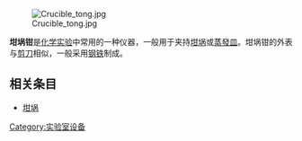 {{Multiple issues|
{{Expand language|1=en|time=2022-06-14T03:07:22+00:00}}
{{Unreferenced|time=2022-06-14T03:07:22+00:00}}
}}
[[File:Crucible_tong.jpg|thumb]]

'''坩埚钳'''是[[化学|化学]][[化学实验|实验]]中常用的一种仪器，一般用于夹持[[坩埚|坩埚]]或[[蒸發皿|蒸發皿]]。坩埚钳的外表与[[剪刀|剪刀]]相似，一般采用[[钢铁|钢铁]]制成。

== 相关条目 ==
*[[坩埚|坩埚]]
{{Chem-stub}}
{{实验室设备}}
[[Category:实验室设备|Category:实验室设备]]